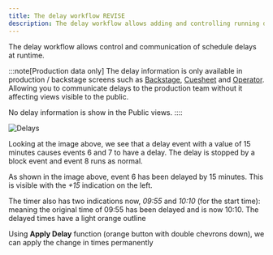 ```yaml
---
title: The delay workflow REVISE
description: The delay workflow allows adding and controlling running delays in realtime
---
```


The delay workflow allows control and communication of schedule delays at runtime. 

:::note[Production data only]
The delay information is only available in production / backstage screens such as [Backstage](views/backstage), [Cuesheet](views/cuesheet) and [Operator](views/operator). \
Allowing you to communicate delays to the production team without it affecting views visible to the public.

No delay information is show in the Public views.
::::

![Delays](../../../assets/screenshots/feature/editor-delay.png)

Looking at the image above, we see that a delay event with a value of 15 minutes causes events 6 and 7 to have a delay. The delay is stopped by a block event and event 8 runs as normal.

As shown in the image above, event 6 has been delayed by 15 minutes. This is visible with the _+15_ indication on the left.

The timer also has two indications now, _09:55_ and _10:10_ (for the start time): meaning the original time of 09:55 has been delayed and is now 10:10. The delayed times have a light orange outline

Using **Apply Delay** function (orange button with double chevrons down), we can apply the change in times permanently
